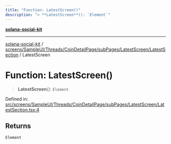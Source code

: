```yaml
---
title: "Function: LatestScreen()"
description: "> **LatestScreen**(): `Element`"
---
```


[**solana-social-kit**](../../../../../../../../README.mdx)

***

[solana-social-kit](../../../../../../../../README.mdx) / [screens/SampleUI/Threads/CoinDetailPage/subPages/LatestScreen/LatestSection](../README.mdx) / LatestScreen

# Function: LatestScreen()

> **LatestScreen**(): `Element`

Defined in: [src/screens/SampleUI/Threads/CoinDetailPage/subPages/LatestScreen/LatestSection.tsx:4](https://github.com/SendArcade/solana-app-kit/blob/bd4b3556b8f469c27ebb06f4df65b3a36b43ba3b/src/screens/SampleUI/Threads/CoinDetailPage/subPages/LatestScreen/LatestSection.tsx#L4)

## Returns

`Element`
